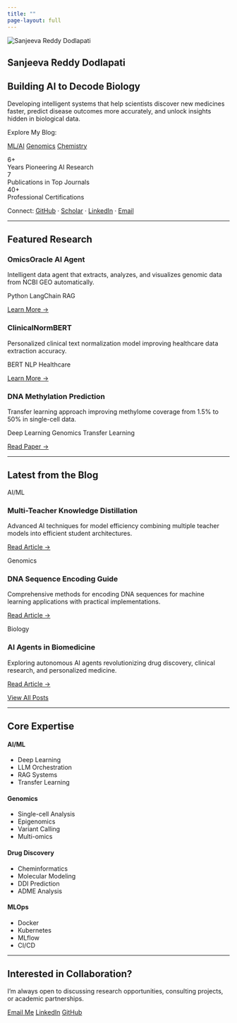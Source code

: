 ```yaml
---
title: ""
page-layout: full
---
```


::: {.hero-section}
<div class="container">
<div class="hero-profile-badge">
<img src="Profile.jpeg" alt="Sanjeeva Reddy Dodlapati" class="profile-image">
</div>

<div class="row">
<div class="col-md-10 col-lg-9">

# Sanjeeva Reddy Dodlapati

## Building AI to Decode Biology

<p class="lead">
Developing intelligent systems that help scientists discover new medicines faster, predict disease outcomes more accurately, and unlock insights hidden in biological data.
</p>

<div class="hero-blog-section">
<p class="blog-section-label">Explore My Blog:</p>
<div class="blog-category-buttons">
[<i class="bi bi-robot"></i> ML/AI](ml-blog.html){.btn .btn-blog-category}
[<i class="bi bi-dna"></i> Genomics](genomics-blog.html){.btn .btn-blog-category}
[<i class="bi bi-cpu"></i> Chemistry](chemistry-blog.html){.btn .btn-blog-category}
</div>
</div>

<div class="hero-stats">
<div class="stat">
  <div class="stat-value">6+</div>
  <div class="stat-label">Years Pioneering AI Research</div>
</div>
<div class="stat">
  <div class="stat-value">7</div>
  <div class="stat-label">Publications in Top Journals</div>
</div>
<div class="stat">
  <div class="stat-value">40+</div>
  <div class="stat-label">Professional Certifications</div>
</div>
</div>

<div class="hero-social-links">
<span class="social-label">Connect:</span>
[<i class="bi bi-github"></i> GitHub](https://github.com/SanjeevaRDodlapati){.social-link}
<span class="social-separator">·</span>
[<i class="bi bi-mortarboard"></i> Scholar](https://scholar.google.com){.social-link}
<span class="social-separator">·</span>
[<i class="bi bi-linkedin"></i> LinkedIn](https://www.linkedin.com/in/sanjeeva-reddy-dodlapati-ab4ab490/){.social-link}
<span class="social-separator">·</span>
[<i class="bi bi-envelope"></i> Email](mailto:sdodl001@odu.edu){.social-link}
</div>

</div>
</div>
</div>
:::

---

::: {.section-featured}
## Featured Research

<div class="row">
<div class="col-lg-4">
<div class="feature-card">
<h3>OmicsOracle AI Agent</h3>
<p>Intelligent data agent that extracts, analyzes, and visualizes genomic data from NCBI GEO automatically.</p>
<div class="feature-tags">
<span class="tag">Python</span>
<span class="tag">LangChain</span>
<span class="tag">RAG</span>
</div>
<a href="#" class="feature-link">Learn More →</a>
</div>
</div>

<div class="col-lg-4">
<div class="feature-card">
<h3>ClinicalNormBERT</h3>
<p>Personalized clinical text normalization model improving healthcare data extraction accuracy.</p>
<div class="feature-tags">
<span class="tag">BERT</span>
<span class="tag">NLP</span>
<span class="tag">Healthcare</span>
</div>
<a href="#" class="feature-link">Learn More →</a>
</div>
</div>

<div class="col-lg-4">
<div class="feature-card">
<h3>DNA Methylation Prediction</h3>
<p>Transfer learning approach improving methylome coverage from 1.5% to 50% in single-cell data.</p>
<div class="feature-tags">
<span class="tag">Deep Learning</span>
<span class="tag">Genomics</span>
<span class="tag">Transfer Learning</span>
</div>
<a href="https://www.frontiersin.org/articles/10.3389/fgene.2022.910439/full" class="feature-link">Read Paper →</a>
</div>
</div>
</div>
:::

---

::: {.section-posts}
## Latest from the Blog

<div class="row">
<div class="col-lg-4">
<div class="post-card">
<div class="post-category category-ml">AI/ML</div>
<h3>Multi-Teacher Knowledge Distillation</h3>
<p>Advanced AI techniques for model efficiency combining multiple teacher models into efficient student architectures.</p>
<a href="multi-teacher-knowledge-distillation.html" class="post-link">Read Article →</a>
</div>
</div>

<div class="col-lg-4">
<div class="post-card">
<div class="post-category category-genomics">Genomics</div>
<h3>DNA Sequence Encoding Guide</h3>
<p>Comprehensive methods for encoding DNA sequences for machine learning applications with practical implementations.</p>
<a href="dna-sequence-encoding-guide.html" class="post-link">Read Article →</a>
</div>
</div>

<div class="col-lg-4">
<div class="post-card">
<div class="post-category category-biology">Biology</div>
<h3>AI Agents in Biomedicine</h3>
<p>Exploring autonomous AI agents revolutionizing drug discovery, clinical research, and personalized medicine.</p>
<a href="AI_agents_BioMed.html" class="post-link">Read Article →</a>
</div>
</div>
</div>

<div class="text-center mt-4">
[View All Posts](blog.html){.btn .btn-primary}
</div>
:::

---

::: {.section-expertise}
## Core Expertise

<div class="row">
<div class="col-md-3">
<div class="expertise-card">
<h4>AI/ML</h4>
<ul>
<li>Deep Learning</li>
<li>LLM Orchestration</li>
<li>RAG Systems</li>
<li>Transfer Learning</li>
</ul>
</div>
</div>

<div class="col-md-3">
<div class="expertise-card">
<h4>Genomics</h4>
<ul>
<li>Single-cell Analysis</li>
<li>Epigenomics</li>
<li>Variant Calling</li>
<li>Multi-omics</li>
</ul>
</div>
</div>

<div class="col-md-3">
<div class="expertise-card">
<h4>Drug Discovery</h4>
<ul>
<li>Cheminformatics</li>
<li>Molecular Modeling</li>
<li>DDI Prediction</li>
<li>ADME Analysis</li>
</ul>
</div>
</div>

<div class="col-md-3">
<div class="expertise-card">
<h4>MLOps</h4>
<ul>
<li>Docker</li>
<li>Kubernetes</li>
<li>MLflow</li>
<li>CI/CD</li>
</ul>
</div>
</div>
</div>
:::

---

::: {.section-cta .text-center}
<div class="container">
<h2>Interested in Collaboration?</h2>
<p class="lead">I'm always open to discussing research opportunities, consulting projects, or academic partnerships.</p>
<div class="cta-buttons">
[Email Me](mailto:sdodl001@odu.edu){.btn .btn-primary .btn-lg .me-2}
[LinkedIn](https://www.linkedin.com/in/sanjeeva-reddy-dodlapati-ab4ab490/){.btn .btn-outline-primary .btn-lg .me-2}
[GitHub](https://github.com/SanjeevaRDodlapati){.btn .btn-outline-secondary .btn-lg}
</div>
</div>
:::
